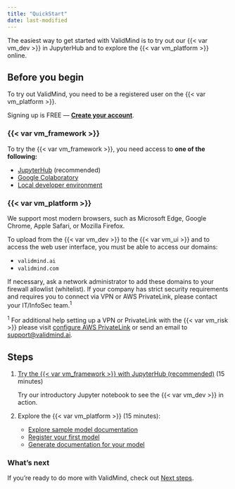 ```yaml
---
title: "QuickStart"
date: last-modified
---
```


The easiest way to get started with ValidMind is to try out our {{< var vm_dev >}} in JupyterHub and to explore the {{< var vm_platform >}} online. 

## Before you begin

To try out ValidMind, you need to be a registered user on the {{< var vm_platform >}}.

::: {.callout title="Need an account for ValidMind?"}
Signing up is FREE — **[Create your account]({{< var vm_url >}})**.
:::

### {{< var vm_framework >}}

To try the {{< var vm_framework >}}, you need access to **one of the following:**

- [JupyterHub](developer-framework/quickstart-try-developer-framework-with-jupyterhub.qmd) (recommended)
- [Google Colaboratory](developer-framework/quickstart-try-developer-framework-with-colab.qmd)
- [Local developer environment](developer-framework/quickstart-try-developer-framework-in-your-own-developer-environment.qmd)

### {{< var vm_platform >}}

We support most modern browsers, such as Microsoft Edge, Google Chrome, Apple Safari, or Mozilla Firefox.

To upload from the {{< var vm_dev >}} to the {{< var vm_ui >}} and to access the web user interface, you must be able to access our domains:

- `validmind.ai`
- `validmind.com`

If necessary, ask a network administrator to add these domains to your firewall allowlist (whitelist). If your company has strict security requirements and requires you to connect via VPN or AWS PrivateLink, please contact your IT/InfoSec team.^1^

::: {.column-margin}
^1^ For additional help setting up a VPN or PrivateLink with the {{< var vm_risk >}} please visit [configure AWS PrivateLink](/guide/configure-aws-privatelink.qmd) or send an email to <support@validmind.ai>.
:::

## Steps

1. [Try the {{< var vm_framework >}} with JupyterHub (recommended)](developer-framework/quickstart-try-developer-framework-with-jupyterhub.qmd) (15 minutes)

   Try our introductory Jupyter notebook to see the {{< var vm_dev >}} in action. 

2. Explore the {{< var vm_platform >}} (15 minutes):

    - [Explore sample model documentation](platform-ui/quickstart-explore-sample-model-documentation.qmd)
    - [Register your first model](platform-ui/quickstart-register-your-first-model.qmd)
    - [Generate documentation for your model](platform-ui/quickstart-generate-documentation-for-your-model.qmd)

### What's next

If you're ready to do more with ValidMind, check out [Next steps](platform-ui/next-steps.qmd).
